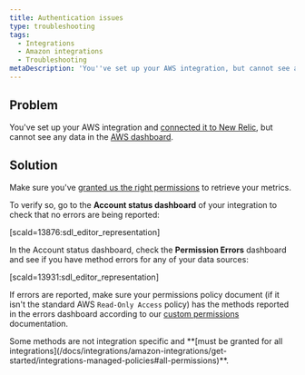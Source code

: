 ```yaml
---
title: Authentication issues
type: troubleshooting
tags:
  - Integrations
  - Amazon integrations
  - Troubleshooting
metaDescription: 'You''ve set up your AWS integration, but cannot see any data due to authentication issues.'
---
```


## Problem

You've set up your AWS integration and [connected it to New Relic](/docs/integrations/amazon-integrations/get-started/connect-aws-infrastructure), but cannot see any data in the [AWS dashboard](/docs/integrations/amazon-integrations/get-started/introduction-aws-integrations#insights).

## Solution

Make sure you've [granted us the right permissions](/docs/integrations/amazon-integrations/get-started/integrations-managed-policies) to retrieve your metrics.

To verify so, go to the **Account status dashboard** of your integration to check that no errors are being reported:

\[scald=13876:sdl_editor_representation]

In the Account status dashboard, check the **Permission Errors** dashboard and see if you have method errors for any of your data sources:

\[scald=13931:sdl_editor_representation]

If errors are reported, make sure your permissions policy document (if it isn't the standard AWS `Read-Only Access` policy) has the methods reported in the errors dashboard according to our [custom permissions](/docs/integrations/amazon-integrations/get-started/integrations-managed-policies) documentation.

<Callout variant="important">
  Some methods are not integration specific and **[must be granted for all integrations](/docs/integrations/amazon-integrations/get-started/integrations-managed-policies#all-permissions)**.
</Callout>
